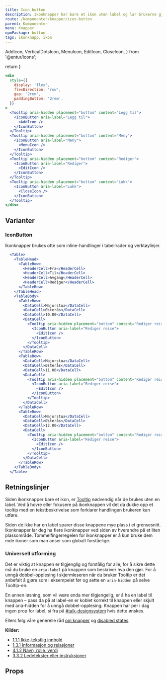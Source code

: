 ```yaml
---
title: Icon button
description: Ikonknapper har bare et ikon uten label og lar brukerne gjøre handlinger og ta valg med et enkelt klikk.
route: /komponenter/knapper/icon-button
parent: Komponenter
menu: Knapper
npmPackage: button
tags: ikonknapp, ikon
---
```


  AddIcon,
  VerticalDotsIcon,
  MenuIcon,
  EditIcon,
  CloseIcon,
} from '@entur/icons';

  return <SEO title={props.pageContext.frontmatter.title} description={props.pageContext.frontmatter.description} pathname={props.pageContext.frontmatter.route} />
}

<PageHeader />

```jsx
<div
  style={{
    display: 'flex',
    flexDirection: 'row',
    gap: '2rem',
    paddingBottom: '2rem',
  }}
>
  <Tooltip aria-hidden placement="bottom" content="Legg til">
    <IconButton aria-label="Legg til">
      <AddIcon />
    </IconButton>
  </Tooltip>
  <Tooltip aria-hidden placement="bottom" content="Meny">
    <IconButton aria-label="Meny">
      <MenuIcon />
    </IconButton>
  </Tooltip>
  <Tooltip aria-hidden placement="bottom" content="Rediger">
    <IconButton aria-label="Rediger">
      <EditIcon />
    </IconButton>
  </Tooltip>
  <Tooltip aria-hidden placement="bottom" content="Lukk">
    <IconButton aria-label="Lukk">
      <CloseIcon />
    </IconButton>
  </Tooltip>
</div>
```

## Varianter

### IconButton

Ikonknapper brukes ofte som inline-handlinger i tabellrader og verktøylinjer.

```jsx
  <Table>
    <TableHead>
      <TableRow>
        <HeaderCell>Fra</HeaderCell>
        <HeaderCell>Til</HeaderCell>
        <HeaderCell>Avgang</HeaderCell>
        <HeaderCell>Rediger</HeaderCell>
      </TableRow>
    </TableHead>
    <TableBody>
      <TableRow>
        <DataCell>Majorstua</DataCell>
        <DataCell>Østerås</DataCell>
        <DataCell>10.00</DataCell>
        <DataCell>
          <Tooltip aria-hidden placement="bottom" content="Rediger reise">
            <IconButton aria-label="Rediger reise">
              <EditIcon />
            </IconButton>
          </Tooltip>
        </DataCell>
      </TableRow>
      <TableRow>
        <DataCell>Majorstua</DataCell>
        <DataCell>Østerås</DataCell>
        <DataCell>11.00</DataCell>
        <DataCell>
          <Tooltip aria-hidden placement="bottom" content="Rediger reise">
            <IconButton aria-label="Rediger reise">
              <EditIcon />
            </IconButton>
          </Tooltip>
        </DataCell>
      </TableRow>
      <TableRow>
        <DataCell>Majorstua</DataCell>
        <DataCell>Østerås</DataCell>
        <DataCell>12.00</DataCell>
        <DataCell>
          <Tooltip aria-hidden placement="bottom" content="Rediger reise">
            <IconButton aria-label="Rediger reise">
              <EditIcon />
            </IconButton>
          </Tooltip>
        </DataCell>
      </TableRow>
    </TableBody>
  </Table>
```

## Retningslinjer

Siden ikonknapper bare et ikon, er [Tooltip](/komponenter/feedback/tooltip) nødvendig når de brukes uten en label.
Ved å hovre eller fokusere på ikonknappen vil det da dukke opp et tooltip med en tekstbeskrivelse som forklarer
handlingen brukeren kan utføre.

Siden de ikke har en label sparer disse knappene mye plass i et grensesnitt.
Ikonknapper lar deg ha flere ikonknapper ved siden av hverandre på et liten plassområde.
Tommelfingerregelen for ikonknapper er å kun bruke dem mde ikoner som man anser som globalt forståelige.

### Universell utforming

Det er viktig at knappen er tilgjenglig og forstålig for alle, for å sikre dette må du bruke en `aria-label` på knappen som beskriver hva den gjør. For å unngå dobbel-opplesing i skjermleseren når du bruker Tooltip er det anbefalt å gjøre som i eksempelet før og sette en `aria-hidden` på selve Tooltip-en.

En annen løsning, som vil være enda mer tilgjengelig, er å ha en label til knappen – pass da på at label-en er koblet korrekt til knappen eller skjult med aria-hidden for å unngå dobbel-opplesing.
Knappen har per i dag ingen prop for label, si fra på [#talk-designsystem](https://entur.slack.com/archives/C899QSPB7) hvis dette ønskes.

Ellers følg våre generelle råd [om knapper](/komponenter/knapper/button) og [disabled states](/komponenter/knapper/button#disabled-state).

**Kilder:**
- [1.1.1 Ikke-tekstlig innhold](https://www.uutilsynet.no/wcag-standarden/111-ikke-tekstlig-innhold-niva/87)
- [1.3.1 Informasjon og relasjoner](https://www.uutilsynet.no/wcag-standarden/131-informasjon-og-relasjoner-niva/90)
- [4.1.2 Navn, rolle, verdi](https://www.uutilsynet.no/wcag-standarden/412-navn-rolle-verdi-niva/121)
- [3.3.2 Ledetekster eller instruksjoner](https://www.uutilsynet.no/wcag-standarden/332-ledetekster-eller-instruksjoner-niva/117)




## Props

<ImportStatement imports="IconButton" packageName={props.pageContext.frontmatter.npmPackage} />
<Props componentName="IconButton" />
